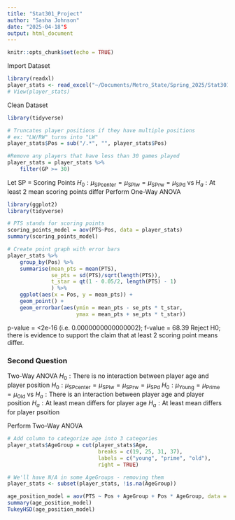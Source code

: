 ```yaml
---
title: "Stat301_Project"
author: "Sasha Johnson"
date: "2025-04-18"S
output: html_document
---
```


```r
knitr::opts_chunk$set(echo = TRUE)
```

Import Dataset
```r
library(readxl)
player_stats <- read_excel("~/Documents/Metro_State/Spring_2025/Stat301/Stat301_project/player_stats.xlsx")
# View(player_stats)
```

Clean Dataset
```r
library(tidyverse)

# Truncates player positions if they have multiple positions
# ex: "LW/RW" turns into "LW"
player_stats$Pos = sub("/.*", "", player_stats$Pos)

#Remove any players that have less than 30 games played
player_stats = player_stats %>%
    filter(GP >= 30)
```

Let SP = Scoring Points
$H_0: \mu_\text{SPcenter} = \mu_\text{SPlw} = \mu_\text{SPrw} = \mu_\text{SPd}$ 
vs 
$H_a: \text{At least 2 mean scoring points differ}$
Perform One-Way ANOVA
```r
library(ggplot2)
library(tidyverse)

# PTS stands for scoring points
scoring_points_model = aov(PTS~Pos, data = player_stats)
summary(scoring_points_model)

# Create point graph with error bars
player_stats %>%
    group_by(Pos) %>%
    summarise(mean_pts = mean(PTS),
              se_pts = sd(PTS)/sqrt(length(PTS)),
              t_star = qt(1 - 0.05/2, length(PTS) - 1)
              ) %>%
    ggplot(aes(x = Pos, y = mean_pts)) +
    geom_point() +
    geom_errorbar(aes(ymin = mean_pts - se_pts * t_star,
                      ymax = mean_pts + se_pts * t_star))
```
p-value = <2e-16 (i.e. 0.0000000000000002); f-value = 68.39
Reject H0; there is evidence to support the claim that at least 2 scoring point 
means differ.


### Second Question
Two-Way ANOVA
$H_0: \text{There is no interaction between player age and player position}$
$H_0: \mu_\text{SPcenter} = \mu_\text{SPlw} = \mu_\text{SPrw} = \mu_\text{SPd}$
$H_0: \mu_\text{Young} = \mu_\text{Prime} = \mu_\text{Old}$
vs 
$H_a: \text{There is an interaction between player age and player position}$
$H_a: \text{At least mean differs for player age}$
$H_a: \text{At least mean differs for player psoition}$


Perform Two-Way ANOVA
```r
# Add column to categorize age into 3 categories
player_stats$AgeGroup = cut(player_stats$Age,
                             breaks = c(19, 25, 31, 37),
                             labels = c("young", "prime", "old"),
                             right = TRUE)

# We'll have N/A in some AgeGroups - removing them
player_stats <- subset(player_stats, !is.na(AgeGroup))

age_position_model = aov(PTS ~ Pos + AgeGroup + Pos * AgeGroup, data = player_stats)
summary(age_position_model)
TukeyHSD(age_position_model)

```

